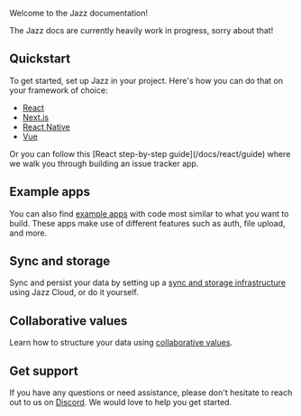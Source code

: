 
Welcome to the Jazz documentation!

The Jazz docs are currently heavily work in progress, sorry about that!

## Quickstart

To get started, set up Jazz in your project. Here's how you can do that on your framework of choice:

- [React](/docs/react/project-setup)
- [Next.js](/docs/react/project-setup#next)
- [React Native](/docs/react-native/project-setup)
- [Vue](/docs/vue/project-setup)

<ContentByFramework framework="react">
  Or you can follow this [React step-by-step guide](/docs/react/guide) where we walk you through building an issue tracker app.
</ContentByFramework>

## Example apps

You can also find [example apps](/examples) with code most similar to what you want to build. These apps
make use of different features such as auth, file upload, and more.

## Sync and storage

Sync and persist your data by setting up a [sync and storage infrastructure](/docs/sync-and-storage) using Jazz Cloud, or do it yourself.

## Collaborative values

Learn how to structure your data using [collaborative values](/docs/schemas/covalues).

## Get support

If you have any questions or need assistance, please don't hesitate to reach out to us on [Discord](https://discord.gg/utDMjHYg42).
We would love to help you get started.
